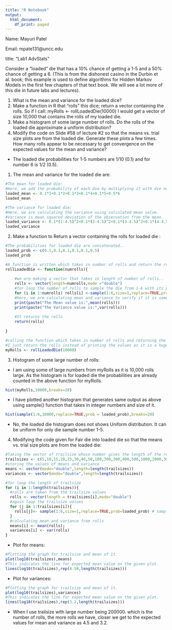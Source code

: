 ---
title: "R Notebook"
output:
  html_document:
    df_print: paged
---

Name: Mayuri Patel

Email: mpate131@uncc.edu

title: "Lab1 AdvStats"



Consider a “loaded” die that has a 10% chance of getting a 1-5 and a 50% chance of  getting a 6.
(This is from the dishonest casino in the Durbin et al. book; this example is used to define algorithms for Hidden Markov Models in the first few chapters of that text book. We will see a lot more of this die in future labs and lectures).

1) What is the mean and variance for the loaded dice?
2) Make a function in R that “rolls” this dice; return a vector containing the rolls.
So if I call: myRolls <- rollLoadedDie(10000)
I would get a vector of size 10,000 that contains the rolls of my loaded die.
3) Make a histogram of some large number of rolls. Do the rolls of the loaded die approximate a uniform distribution?
4) Modify the code on Slide #58 of lecture #2 so that the means vs. trial size plots are from the loaded die. Generate these plots a few times. How many rolls appear to be necessary to get convergence on the expected values for the mean and variance?


- The loaded die probabilities for 1-5 numbers are 1/10 (0.1) and for number 6 is 1/2 (0.5).


1) The mean and variance for the loaded die are:

```{r}
#The mean for loaded die:
#Here, we add the probability of each die by multiplying it with die number to generate the mean value.
loaded_mean <- 0.1*1+0.1*2+0.1*3+0.1*4+0.1*5+0.5*6   
loaded_mean
```

```{r}
#The variance for loaded die:
#Here, we are calculating the variance using calculated mean value.
#Variance is mean squared deviation of the observation from the mean.
loaded_variance <- 0.1*(1-4.5)^2+0.1*(2-4.5)^2+0.1*(3-4.5)^2+0.1*(4-4.5)^2+0.1*(5-4.5)^2+0.5*(6-4.5)^2
loaded_variance
```


2) Make a function to Return a vector containing the rolls for loaded die :

```{r}
#The probabilities for loaded die are concatenated..
loaded_prob <- c(0.1,0.1,0.1,0.1,0.1,0.5)
loaded_prob

```

```{r}
#A function is written which takes in number of rolls and return the rolls for loaded die.
rollLoadedDie <- function(numrolls){
    
    #we are making a vector that takes in length of number of rolls..
    rolls <- vector(length=numrolls,mode ="double")
    #for loop the number of rolls to sample the die from 1-6 with its probabilities
    for (i in 1:numrolls) rolls[i] <-sample(1:6,size=1,replace=TRUE,prob=loaded_prob)
    #Here, we are calculating mean and variance to verify if it is same as we did before using formula
    print(paste("The Mean value is:",mean(rolls)))
    print(paste("The Variance value is:",var(rolls)))
    
    #It returns the rolls
    return(rolls)
    
}

#calling the function which takes in number of rolls and returning the rolls...
#I just return the rolls instead of printing the values as it is a huge number.
myRolls <- rollLoadedDie(10000)

```


3) Histogram of some large number of rolls:

- I am using some of large numbers from myRolls as it is 10,000 rolls large. As the histogram is for loaded die the probabilities are already counted in the above function for myRolls.

```{r}
hist(myRolls,10000,breaks=20)

```

- I have plotted another histogram that generates same output as above using sample() function that takes in integer numbers and size of it.

```{r}
hist(sample(1:6,10000,replace=TRUE,prob = loaded_prob),breaks=20)

```

- No, the loaded die histogram does not shows Uniform distribution. It can be uniform for only die sample number 1-5.


4) Modifying the code given for Fair die into loaded die so that the means vs. trial size plots are from the loaded die:

```{r}
#Taking the vector of trailsize whose number gives the length of the rolls.we are adding large numbers trailsize to get closer value of expected mean. 
trailsizes <- c(5,10,15,20,25,30,40,50,100,200,300,400,500,1000,2000,3000,4000,5000,10000,20000,30000,100000,200000)
#storing the values of means and variance
means <- vector(mode="double",length=length(trailsizes))
variances <- vector(mode="double",length=length(trailsizes))

#for loop the length of trailsize
for (i in 1:length(trailsizes)){
  #rolls are taken from the trailsize values
  rolls <- vector(length = trailsizes[i],mode="double")
  #again loop the trailsize values
  for (j in 1:trailsizes[i]){
    rolls[j]<- sample(1:6,size=1,replace=TRUE,prob=loaded_prob) # sample for loaded die with its probabilities
  }
  #calculating mean and variance from rolls
  means[i] <- mean(rolls);
  variances[i] <- var(rolls)
}
```

- Plot for means:

```{r}
#Plotting the graph for trailsize and mean of it.
plot(log10(trailsizes),means)
#This indicates the line for expected mean value on the given plot.
lines(log10(trailsizes),rep(4.50,length(trailsizes)))
```

- Plot for variances:

```{r}
#Plotting the graph for trailsize and mean of it.
plot(log10(trailsizes),variances)
#This indicates the line for expected mean value on the given plot.
lines(log10(trailsizes),rep(3.2,length(trailsizes)))
```

- When I use trailsize with large number being 200000. which is the number of rolls, the more rolls we have, closer we get to the expected values for mean and variance as 4.5 and 3.2.  
